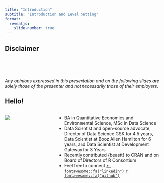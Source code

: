 ```yaml
---
title: "Introduction"
subtitle: "Introduction and Level Setting"
format:
  revealjs: 
    slide-number: true
---
```


## Disclaimer

</br></br></br>

*Any opinions expressed in this presentation and on the following slides are solely those of the presenter and not necessarily those of their employers.*

## Hello!

::: columns
::: {.column width="30%"}
![](The_Expanse/img/ben.jpg)
:::

::: {.column width="70%"}
-   BA in Quantitative Economics and Environmental Science, MSc in Data Science
-   Data Scientist and open-source advocate, Director of Data Science GSK for 4.5 years, Data Scientist at Booz Allen Hamilton for 6 years, and Data Scientist at Development Gateway for 3 Years
-   Recently contributed {beastt} to CRAN and on Board of Directors of R Consortium
-   Feel free to connect
    [`r fontawesome::fa("linkedin")`](https://www.linkedin.com/in/bcarancibia/)
    [`r fontawesome::fa("github")`](https://github.com/bcarancibia)
:::
:::

